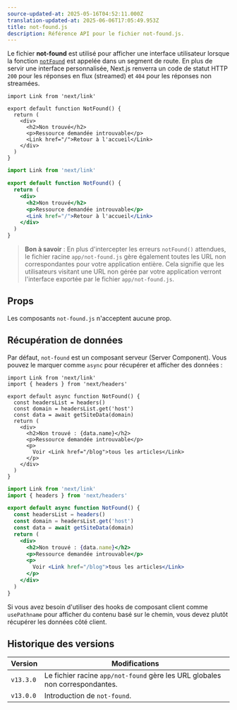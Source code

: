 ```yaml
---
source-updated-at: 2025-05-16T04:52:11.000Z
translation-updated-at: 2025-06-06T17:05:49.953Z
title: not-found.js
description: Référence API pour le fichier not-found.js.
---
```


Le fichier **not-found** est utilisé pour afficher une interface utilisateur lorsque la fonction [`notFound`](/docs/app/api-reference/functions/not-found) est appelée dans un segment de route. En plus de servir une interface personnalisée, Next.js renverra un code de statut HTTP `200` pour les réponses en flux (streamed) et `404` pour les réponses non streamées.

```tsx filename="app/not-found.tsx" switcher
import Link from 'next/link'

export default function NotFound() {
  return (
    <div>
      <h2>Non trouvé</h2>
      <p>Ressource demandée introuvable</p>
      <Link href="/">Retour à l'accueil</Link>
    </div>
  )
}
```

```jsx filename="app/blog/not-found.js" switcher
import Link from 'next/link'

export default function NotFound() {
  return (
    <div>
      <h2>Non trouvé</h2>
      <p>Ressource demandée introuvable</p>
      <Link href="/">Retour à l'accueil</Link>
    </div>
  )
}
```

> **Bon à savoir** : En plus d'intercepter les erreurs `notFound()` attendues, le fichier racine `app/not-found.js` gère également toutes les URL non correspondantes pour votre application entière. Cela signifie que les utilisateurs visitant une URL non gérée par votre application verront l'interface exportée par le fichier `app/not-found.js`.

## Props

Les composants `not-found.js` n'acceptent aucune prop.

## Récupération de données

Par défaut, `not-found` est un composant serveur (Server Component). Vous pouvez le marquer comme `async` pour récupérer et afficher des données :

```tsx filename="app/not-found.tsx" switcher
import Link from 'next/link'
import { headers } from 'next/headers'

export default async function NotFound() {
  const headersList = headers()
  const domain = headersList.get('host')
  const data = await getSiteData(domain)
  return (
    <div>
      <h2>Non trouvé : {data.name}</h2>
      <p>Ressource demandée introuvable</p>
      <p>
        Voir <Link href="/blog">tous les articles</Link>
      </p>
    </div>
  )
}
```

```jsx filename="app/not-found.jsx" switcher
import Link from 'next/link'
import { headers } from 'next/headers'

export default async function NotFound() {
  const headersList = headers()
  const domain = headersList.get('host')
  const data = await getSiteData(domain)
  return (
    <div>
      <h2>Non trouvé : {data.name}</h2>
      <p>Ressource demandée introuvable</p>
      <p>
        Voir <Link href="/blog">tous les articles</Link>
      </p>
    </div>
  )
}
```

Si vous avez besoin d'utiliser des hooks de composant client comme `usePathname` pour afficher du contenu basé sur le chemin, vous devez plutôt récupérer les données côté client.

## Historique des versions

| Version   | Modifications                                             |
| --------- | -------------------------------------------------------- |
| `v13.3.0` | Le fichier racine `app/not-found` gère les URL globales non correspondantes. |
| `v13.0.0` | Introduction de `not-found`.                             |